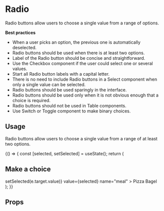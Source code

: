 <!--- Radio.stories.mdx --->


<Meta title="Design System/Molecules/Radio" component={Radio} />

# Radio

Radio buttons allow users to choose a single value from a range of options. 

**Best practices**

- When a user picks an option, the previous one is automatically deselected.
- Radio buttons should be used when there is at least two options.
- Label of the Radio button should be concise and straightforward.
- Use the Checkbox component if the user could select one or several values.
- Start all Radio button labels with a capital letter.
- There is no need to include Radio buttons in a Select component when only a single value can be selected.
- Radio buttons should be used sparingly in the interface.
- Radio buttons should be used only when it is not obvious enough that a choice is required.
- Radio buttons should not be used in Table components.
- Use Switch or Toggle component to make binary choices.

## Usage

Radio buttons allow users to choose a single value from a range of at least two options. 

<Canvas>
  <Story name="base">
    {() => {
      const [selected, setSelected] = useState();
      return (
        <div>
          <h2 id="trophy-champions">Make a choice</h2>
          <RadioGroup
            labelledBy="trophy-champions"
            onChange={(e) => setSelected(e.target.value)}
            value={selected}
            name="meal"
          >
            <Radio value="pizza">Pizza</Radio>
            <Radio value="bagel">Bagel</Radio>
          </RadioGroup>
        </div>
      );
    }}
  </Story>
</Canvas>

## Props

<ArgsTable of={Radio} />

